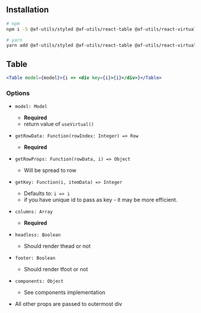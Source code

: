 
## Installation

```bash
# npm
npm i -S @af-utils/styled @af-utils/react-table @af-utils/react-virtual-headless prop-types

# yarn
yarn add @af-utils/styled @af-utils/react-table @af-utils/react-virtual-headless prop-types
```

## Table

```jsx
<Table model={model}>{i => <div key={i}>{i}</div>}</Table>
```

### Options

-   `model: Model`
    -   **Required**
    -   return value of `useVirtual()`
-   `getRowData: Function(rowIndex: Integer) => Row`
    -   **Required**
-   `getRowProps: Function(rowData, i) => Object`
    -   Will be spread to row
-   `getKey: Function(i, itemData) => Integer`
    -   Defaults to: `i => i`
    -   if you have unique id to pass as key - it may be more efficient.
-   `columns: Array`
    -   **Required**
-   `headless: Boolean`
    -   Should render thead or not
-   `footer: Boolean`
    -   Should render tfoot or not
-   `components: Object`

    -   See components implementation

-   All other props are passed to outermost div

